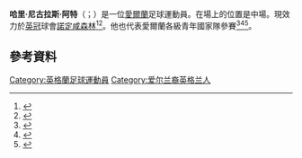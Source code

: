{{noteTA
|G1=Football
|G2=EPL
|G3=FAcup
|1=zh-hans:奥特; zh-hk:艾達;zh-tw:阿特;
}}
{{Infobox football biography
| name = 哈里·阿特<br/>Harry Arter
| image = Harry Arter 2017.jpg
| image_size = 
| caption = 
| fullname = Harry Nicholas Arter<ref>{{cite web |url=https://www.premierleague.com/news/612828 |title=Updated squads for 2017/18 Premier League confirmed |publisher=Premier League |date=2 February 2018 |accessdate=10 February 2018 |archive-date=2018-02-09 |archive-url=https://web.archive.org/web/20180209234903/https://www.premierleague.com/news/612828 |dead-url=no }}</ref>
| birth_date = {{birth date and age|1989|12|28|df=y}}<ref>{{cite web |url=https://www.espn.co.uk/football/player/_/id/111019/harry-arter |title=Harry Arter: Overview |publisher=ESPN |accessdate=10 May 2020 |archive-date=2020-05-10 |archive-url=https://web.archive.org/web/20200510002736/https://www.espn.co.uk/football/player/_/id/111019/harry-arter |dead-url=no }}</ref>
| birth_place = [[英格蘭|英格蘭]][[大倫敦|大倫敦]][[席德卡普|席德卡普]]
| height = {{convert|1.76|m|order=flip}}<ref>{{cite web |url=https://www.premierleague.com/players/8050/Harry-Arter/overview |title=Harry Arter: Overview |publisher=Premier League |accessdate=10 May 2020 |archive-date=2020-05-10 |archive-url=https://web.archive.org/web/20200510003019/https://www.premierleague.com/players/8050/Harry-Arter/overview |dead-url=no }}</ref>
| position = [[正中場|正中場]] / [[防守中場|防守中場]]<ref>{{cite web |url=https://www.worldfootball.net/player_summary/harry-arter/ |title=Harry Arter: Profile |website=worldfootball.net |publisher=HEIM:SPIEL |accessdate=10 May 2020 |archive-date=2020-05-10 |archive-url=https://web.archive.org/web/20200510003941/https://www.worldfootball.net/player_summary/harry-arter/ |dead-url=no }}</ref>
| currentclub = [[诺丁汉森林足球俱乐部|諾定咸森林]]
| clubnumber = 31
| youthyears1 = {{0|0000}}–2007
| youthclubs1 = [[查尔顿竞技足球俱乐部|查尔顿]]
| years1 = 2007–2009
| clubs1 = [[查尔顿竞技足球俱乐部|查尔顿]]
| caps1 = 0
| goals1 = 0
| years2 = 2008–2009
| clubs2 = → [[斯坦斯鎮足球會|斯坦斯鎮]]
| caps2 = 
| goals2 = 
| years3 = 2009
| clubs3 = → [[威靈聯足球會|威靈聯]]
| caps3 = 
| goals3 = 
| years4 = 2009–2010
| clubs4 = [[沃金足球俱乐部|沃金]]
| caps4 = 36
| goals4 = 4
| years5 = 2010–2020
| clubs5 = [[伯恩茅斯足球俱乐部|伯恩茅斯]]
| caps5 = 232
| goals5 = 29
| years6 = 2011
| clubs6 = → [[卡莱尔联足球俱乐部|卡莱尔联]]
| caps6 = 5
| goals6 = 1
| years7 = 2018–2019
| clubs7 = → [[卡迪夫城足球俱樂部|卡迪夫城]]
| caps7 = 25
| goals7 = 0
| years8 = 2019–2020
| clubs8 = → [[富勒姆足球俱乐部|富勒姆]]
| caps8 = 28
| goals8 = 2
| years9 = 2020–
| clubs9 = [[诺丁汉森林足球俱乐部|諾定咸森林]]
| caps9 = 13
| goals9 = 0
| years10 = 2021–2022
| clubs10 = → [[查尔顿竞技足球俱乐部|查尔顿]] (loan)
| caps10 = 4
| goals10 = 0
| years11= 2022
| clubs11= → [[諾士郡足球會|諾士郡]] (loan)
| caps11= 9
| goals11= 0
| nationalyears1 = 2006
| nationalteam1 = 愛爾蘭U17
| nationalcaps1 = 4
| nationalgoals1 = 0
| nationalyears2 = 2006–2007
| nationalteam2 = 愛爾蘭U19
| nationalcaps2 = 7
| nationalgoals2 = 0
| nationalyears3 = 2015–
| nationalteam3 = [[愛爾蘭國家足球隊|愛爾蘭]]<ref>{{NFT player|id=59350|name=Harry Arter|accessdate=5 October 2016}}</ref>
| nationalcaps3 = 19
| nationalgoals3 = 0
| club-update = 21:55, 22 September 2020 (UTC)
| nationalteam-update = 11:15, 20 May 2019 (UTC)
}}
'''哈里·尼古拉斯·阿特'''（{{lang-en|Harry Nicholas Arter}}；{{bd|1989年|12月28日}}）是一位[[愛爾蘭|愛爾蘭]]足球運動員。在場上的位置是中場。現效力於[[英冠|英冠]]球會[[诺丁汉森林足球俱乐部|諾定咸森林]]<ref>{{cite news|title=Transfers – June 2010|url=http://news.bbc.co.uk/sport1/hi/football/8714557.stm|accessdate=23 March 2015|work=BBC Sport|date=30 June 2010}}</ref><ref>{{cite news|title=League One guide: Bournemouth – Charlton Athletic|url=http://news.bbc.co.uk/sport1/hi/football/eng_div_2/8835277.stm|accessdate=23 March 2015|work=BBC Sport|date=3 August 2010}}</ref>。他也代表愛爾蘭各級青年國家隊參賽<ref>{{cite news|url=http://www.irishtimes.com/sport/soccer/international/bournemouth-s-harry-arter-in-ireland-provisional-squad-for-poland-1.2136697|date=12 March 2015|title=Bournemouth's Harry Arter in Ireland provisional squad for Poland|publisher=Irish Times|accessdate=2015-06-04|archive-date=2016-03-05|archive-url=https://web.archive.org/web/20160305163105/http://www.irishtimes.com/sport/soccer/international/bournemouth-s-harry-arter-in-ireland-provisional-squad-for-poland-1.2136697|dead-url=no}}</ref><ref>{{cite news|url=http://www.rte.ie/sport/soccer/irish/2015/0203/677626-oneill-planning-flexible-approach-to-poland-clash/|publisher=RTÉ|date=4 February 2015|title=Ireland boss Martin O'Neill says Harry Arter is on his radar|accessdate=2015-06-04|archive-date=2015-09-24|archive-url=https://web.archive.org/web/20150924162704/http://www.rte.ie/sport/soccer/irish/2015/0203/677626-oneill-planning-flexible-approach-to-poland-clash/|dead-url=no}}</ref><ref>{{cite news|last1=Payne|first1=Ned|title=AFC Bournemouth: Cherries midfielder Harry Arter handed maiden Republic of Ireland call-up|url=http://www.bournemouthecho.co.uk/sport/cherries/clubnews/11851576.AFC_Bournemouth__Arter_handed_maiden_Republic_of_Ireland_call_up/?ref=mac|accessdate=23 March 2015|work=Bournemouth Echo|date=12 March 2015|archive-date=2015-04-02|archive-url=https://web.archive.org/web/20150402103828/http://www.bournemouthecho.co.uk/sport/cherries/clubnews/11851576.AFC_Bournemouth__Arter_handed_maiden_Republic_of_Ireland_call_up/?ref=mac|dead-url=no}}</ref>。

==參考資料==
{{Reflist}}

{{DEFAULTSORT: Arter, Harry}}
[[Category:英格蘭足球運動員|Category:英格蘭足球運動員]]
[[Category:爱尔兰裔英格兰人|Category:爱尔兰裔英格兰人]]